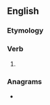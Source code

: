 ==English==

===Etymology===
{{suffix|en|wish|est}}

===Verb===
{{head|en|verb form}}

# {{en-archaic second-person singular of|wish|lang=en}}

===Anagrams===
* {{anagrams|en|a=ehisstw|stewish}}